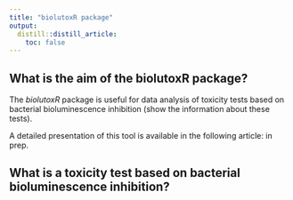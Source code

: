 ```yaml
---
title: "biolutoxR package"
output:
  distill::distill_article:
    toc: false
---
```


## What is the aim of the biolutoxR package?

The *biolutoxR* package is useful for data analysis of toxicity tests based on bacterial bioluminescence inhibition (show the information about these tests).

A detailed presentation of this tool is available in the following article: in prep.

## What is a toxicity test based on bacterial bioluminescence inhibition?
